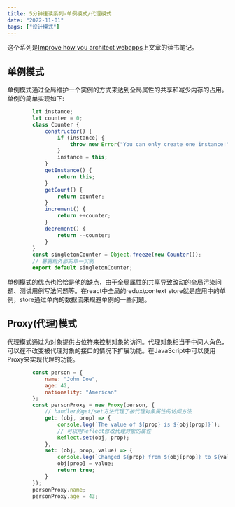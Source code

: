 ```yaml
---
title: 5分钟速读系列-单例模式/代理模式
date: "2022-11-01"  
tags: ["设计模式"]
---
```


这个系列是[Improve how you architect webapps](https://www.patterns.dev/)上文章的读书笔记。

## 单例模式
单例模式通过全局维护一个实例的方式来达到全局属性的共享和减少内存的占用。单例的简单实现如下:  

```javascript
        let instance;
        let counter = 0;
        class Counter {
            constructor() {
                if (instance) {
                    throw new Error("You can only create one instance!");
                }
                instance = this;
            }
            getInstance() {
                return this;
            }
            getCount() {
                return counter;
            }
            increment() {
                return ++counter;
            }
            decrement() {
                return --counter;
            }
        }
        const singletonCounter = Object.freeze(new Counter());
        // 暴露给外部的单一实例
        export default singletonCounter;
```
单例模式的优点也恰恰是他的缺点，由于全局属性的共享导致改动的全局污染问题、测试用例写法问题等。在react中全局的redux\context store就是应用中的单例，store通过单向的数据流来规避单例的一些问题。

## Proxy(代理)模式
代理模式通过为对象提供占位符来控制对象的访问。代理对象相当于中间人角色，可以在不改变被代理对象的接口的情况下扩展功能。在JavaScript中可以使用Proxy来实现代理的功能。

```javascript
        const person = {
            name: "John Doe",
            age: 42,
            nationality: "American"
        };
        const personProxy = new Proxy(person, {
            // handler的get/set方法代理了被代理对象属性的访问方法
            get: (obj, prop) => {
                console.log(`The value of ${prop} is ${obj[prop]}`);
                // 可以用Reflect修改代理对象的属性
                Reflect.set(obj, prop);
            },
            set: (obj, prop, value) => {
                console.log(`Changed ${prop} from ${obj[prop]} to ${value}`);
                obj[prop] = value;
                return true;
            }
        });
        personProxy.name;
        personProxy.age = 43;
```

